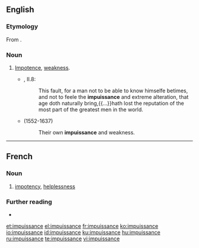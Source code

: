 ==English==

===Etymology===
From {{etyl|frm|en}} {{m|fr|impuissance}}.

===Noun===
{{en-noun|-|s}}

# [[impotence|Impotence]], [[weakness]].
#* {{RQ:Flr Mntgn Essays}}, II.8:
#*: This fault, for a man not to be able to know himselfe betimes, and not to feele the '''impuissance''' and extreme alteration, that age doth naturally bring,{{...}}hath lost the reputation of the most part of the greatest men in the world.
#* {{w|Philemon Holland}} (1552-1637)
#*: Their own '''impuissance''' and weakness.

----

==French==

===Noun===
{{fr-noun|f}}

# [[impotency]], [[helplessness]]

===Further reading===
* {{R:TLFi}}

[[et:impuissance]]
[[el:impuissance]]
[[fr:impuissance]]
[[ko:impuissance]]
[[io:impuissance]]
[[id:impuissance]]
[[ku:impuissance]]
[[hu:impuissance]]
[[ru:impuissance]]
[[te:impuissance]]
[[vi:impuissance]]